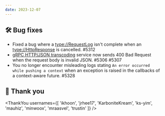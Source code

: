 ```yaml
---
date: 2023-12-07
---
```


## 🛠️ Bug fixes

- Fixed a bug where a <type://RequestLog> isn't complete when an <type://HttpResponse> is cancelled. #5312
- [gRPC HTTP/JSON transcoding](https://cloud.google.com/endpoints/docs/grpc/transcoding) service now sends
  400 Bad Request when the request body is invalid JSON. #5306 #5307
- You no longer encounter misleading logs stating `An error occurred while pushing a context` when an exception
  is raised in the callbacks of a context-aware future. #5328

## 🙇 Thank you

<ThankYou usernames={[
  'ikhoon',
  'jrhee17',
  'KarboniteKream',
  'ks-yim',
  'mauhiz',
  'minwoox',
  'mraasvel',
  'trustin'
]} />